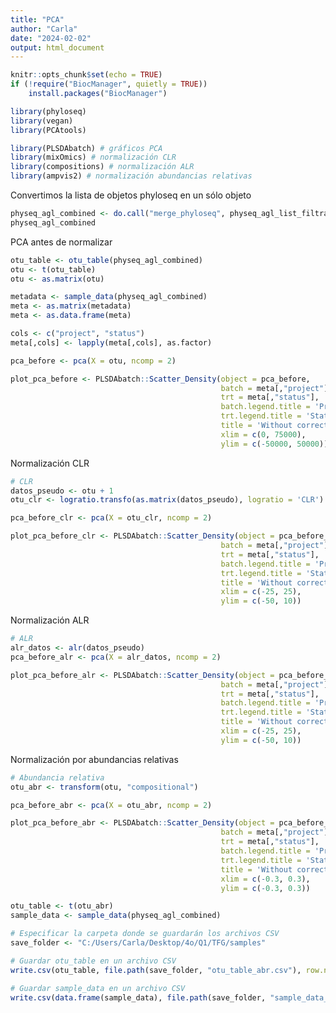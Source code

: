 ```yaml
---
title: "PCA"
author: "Carla"
date: "2024-02-02"
output: html_document
---
```


```r
knitr::opts_chunk$set(echo = TRUE)
if (!require("BiocManager", quietly = TRUE))
    install.packages("BiocManager")

library(phyloseq)
library(vegan)
library(PCAtools)

library(PLSDAbatch) # gráficos PCA 
library(mixOmics) # normalización CLR 
library(compositions) # normalización ALR
library(ampvis2) # normalización abundancias relativas 
```

Convertimos la lista de objetos phyloseq en un sólo objeto 

```r
physeq_agl_combined <- do.call("merge_phyloseq", physeq_agl_list_filtrado)
physeq_agl_combined
```

PCA antes de normalizar 

```r
otu_table <- otu_table(physeq_agl_combined)
otu <- t(otu_table)
otu <- as.matrix(otu)

metadata <- sample_data(physeq_agl_combined)
meta <- as.matrix(metadata)
meta <- as.data.frame(meta)

cols <- c("project", "status")
meta[,cols] <- lapply(meta[,cols], as.factor)

pca_before <- pca(X = otu, ncomp = 2)

plot_pca_before <- PLSDAbatch::Scatter_Density(object = pca_before,
                                               batch = meta[,"project"],
                                               trt = meta[,"status"],
                                               batch.legend.title = 'Project',
                                               trt.legend.title = 'Status',
                                               title = 'Without correction',
                                               xlim = c(0, 75000), 
                                               ylim = c(-50000, 50000))
```
Normalización CLR 

```r
# CLR
datos_pseudo <- otu + 1
otu_clr <- logratio.transfo(as.matrix(datos_pseudo), logratio = 'CLR') 

pca_before_clr <- pca(X = otu_clr, ncomp = 2)

plot_pca_before_clr <- PLSDAbatch::Scatter_Density(object = pca_before_clr,
                                               batch = meta[,"project"],
                                               trt = meta[,"status"],
                                               batch.legend.title = 'Project',
                                               trt.legend.title = 'Status',
                                               title = 'Without correction',
                                               xlim = c(-25, 25), 
                                               ylim = c(-50, 10))
```
Normalización ALR 

```r
# ALR 
alr_datos <- alr(datos_pseudo)
pca_before_alr <- pca(X = alr_datos, ncomp = 2)

plot_pca_before_alr <- PLSDAbatch::Scatter_Density(object = pca_before_alr,
                                               batch = meta[,"project"],
                                               trt = meta[,"status"],
                                               batch.legend.title = 'Project',
                                               trt.legend.title = 'Status',
                                               title = 'Without correction',
                                               xlim = c(-25, 25), 
                                               ylim = c(-50, 10))
```
Normalización por abundancias relativas 
```r
# Abundancia relativa 
otu_abr <- transform(otu, "compositional")

pca_before_abr <- pca(X = otu_abr, ncomp = 2)

plot_pca_before_abr <- PLSDAbatch::Scatter_Density(object = pca_before_abr,
                                               batch = meta[,"project"],
                                               trt = meta[,"status"],
                                               batch.legend.title = 'Project',
                                               trt.legend.title = 'Status',
                                               title = 'Without correction',
                                               xlim = c(-0.3, 0.3), 
                                               ylim = c(-0.3, 0.3))
```

```r
otu_table <- t(otu_abr)
sample_data <- sample_data(physeq_agl_combined)

# Especificar la carpeta donde se guardarán los archivos CSV
save_folder <- "C:/Users/Carla/Desktop/4o/Q1/TFG/samples"

# Guardar otu_table en un archivo CSV
write.csv(otu_table, file.path(save_folder, "otu_table_abr.csv"), row.names = TRUE)

# Guardar sample_data en un archivo CSV
write.csv(data.frame(sample_data), file.path(save_folder, "sample_data_abr.csv"), row.names = TRUE)
```

